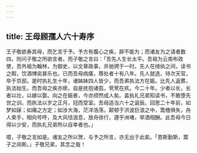 ```yaml
---
---
---
```

title: 王母顾孺人六十寿序
---



王子敬欲寿其母，而乞言于予。予方有腹心之疾，辞不能为；而诸友为之请者数四，则问子敬之所欲言者。而子敬之言曰：「吾先人生长太平。吾祖为云南布政使，吾外祖为翰林，为御史，以文章政事，并驰骋于一时。先人在绮纨之间，读书之暇，饮酒博奕甚乐也。已而吾母病痿，蓐处者十有八年。先人就选，待次天官，卒于京邸。是时执礼生十年，诸姊妹四人皆少，而吾弟执法方在娠。比先人返葬，执法始生。而吾母之疾亦瘳。自是抚抱诸孤，茕茕在疚。今二十年。少者以长，长者以壮，以嫁以娶。向之在娠者，今亦颀然成人矣。盖执礼兄弟知读书，不敢堕先世之训。而执法以岁之正月，冠而受室。吾母适当六十之诞辰。回思二十年前，如梦如寐；如痛之方定；如涉大海，茫洋浩荡，颠顿于洪波巨浪之中，篙橹俱失，舟人束手，相向号呼，及大风恬浪息，放舟徐行，遵乎洲堵，举酒相酬。此吾母今日得以少安，而执礼兄弟所以自幸者也。」

噫，子敬之言如是。诸友之所以贺，与予之所言，亦无出于此矣。「恩斯勤斯，鬻子之闵斯。」子敬兄弟，其念之哉！